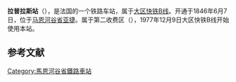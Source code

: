 {{Infobox station
| name          =<!-- 注释出：[[File:RATP.svg|32x32px]] -->拉普拉斯站<br>{{lang|fr|Gare de Laplace}} 
| type          = [[法国铁路|法国铁路]]
| image = Gare de Laplace 01.jpg
|image_caption = 车站站舍
| address       = {{FRA}}[[马恩河谷省|马恩河谷省]][[亚捷|亚捷]]
| latd          = 48
| latm          = 48
| lats          = 27
| latNS         = N
| longd         = 2
| longm         = 19
| longs         = 59
| longEW        = E
| operator = <!-- 注释出：[[File:RATP.svg|32x32px]] -->
| coordinates_display = yes
| iso_region    = FR
| line          = 
* [[大区快铁B线|大区快铁B线]]
| platform      = 2
| tracks        = 3
| elevation = 
| opened        = 1846年6月7日
| rebuilt =
| status = 使用中
| closed        = 
| passengers= 3,718,673
| pass_year= 2017年<ref>{{cite web |title=Trafic annuel entrant par station du réseau ferré 2017 |url=https://data.ratp.fr/explore/dataset/trafic-annuel-entrant-par-station-du-reseau-ferre-2017/table/?sort=-rang |website=RATP |accessdate=2019-04-26 |archive-date=2018-06-29 |archive-url=https://web.archive.org/web/20180629235653/https://data.ratp.fr/explore/dataset/trafic-annuel-entrant-par-station-du-reseau-ferre-2017/table/?sort=-rang |dead-url=no }}</ref>
| station_type = 客运车站
| connections = 
* [[RATP公交路网|巴黎城市公共交通]]
* [[file:Paris_Noctilien_logo.svg|51x51px]]
| route_map =
| map_locator   = 
| note =
}}

'''拉普拉斯站'''（{{lang-fr|Gare de Laplace}}），是法国的一个铁路车站，属于[[大区快铁B线|大区快铁B线]]。开通于1846年6月7日，位于[[马恩河谷省|马恩河谷省]][[亚捷|亚捷]]。属于第二收费区（{{lang-fr|Zone 2}}），1977年12月9日大区快铁B线开始使用本站。

== 参考文献 ==
{{Reflist}}

{{RER B}}
[[Category:馬恩河谷省鐵路車站|Category:馬恩河谷省鐵路車站]]
